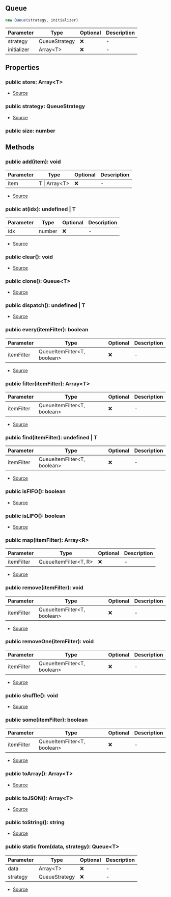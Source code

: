 ## Queue

```typescript
new Queue(strategy, initializer)
```
| Parameter | Type | Optional | Description |
| ----------- | ----------- | ----------- | ----------- |
| strategy | QueueStrategy | ❌ | - |
| initializer | Array\<T> | ❌ | - |

## Properties
### public  store: Array\<T>
- [Source](https://github.com/Androz2091/discord-player/blob/827d536/packages/utils/src/Queue.ts#L6)
### public  strategy: QueueStrategy
- [Source](https://github.com/Androz2091/discord-player/blob/827d536/packages/utils/src/Queue.ts#L7)
### public  size: number

## Methods
### public  add(item): void
| Parameter | Type | Optional | Description |
| ----------- | ----------- | ----------- | ----------- |
| item | T \| Array\<T> | ❌ | - |


- [Source](https://github.com/Androz2091/discord-player/blob/827d536/packages/utils/src/Queue.ts#L30)
### public  at(idx): undefined \| T
| Parameter | Type | Optional | Description |
| ----------- | ----------- | ----------- | ----------- |
| idx | number | ❌ | - |


- [Source](https://github.com/Androz2091/discord-player/blob/827d536/packages/utils/src/Queue.ts#L88)
### public  clear(): void
- [Source](https://github.com/Androz2091/discord-player/blob/827d536/packages/utils/src/Queue.ts#L46)
### public  clone(): Queue\<T>
- [Source](https://github.com/Androz2091/discord-player/blob/827d536/packages/utils/src/Queue.ts#L97)
### public  dispatch(): undefined \| T
- [Source](https://github.com/Androz2091/discord-player/blob/827d536/packages/utils/src/Queue.ts#L93)
### public  every(itemFilter): boolean
| Parameter | Type | Optional | Description |
| ----------- | ----------- | ----------- | ----------- |
| itemFilter | QueueItemFilter\<T, boolean> | ❌ | - |


- [Source](https://github.com/Androz2091/discord-player/blob/827d536/packages/utils/src/Queue.ts#L79)
### public  filter(itemFilter): Array\<T>
| Parameter | Type | Optional | Description |
| ----------- | ----------- | ----------- | ----------- |
| itemFilter | QueueItemFilter\<T, boolean> | ❌ | - |


- [Source](https://github.com/Androz2091/discord-player/blob/827d536/packages/utils/src/Queue.ts#L71)
### public  find(itemFilter): undefined \| T
| Parameter | Type | Optional | Description |
| ----------- | ----------- | ----------- | ----------- |
| itemFilter | QueueItemFilter\<T, boolean> | ❌ | - |


- [Source](https://github.com/Androz2091/discord-player/blob/827d536/packages/utils/src/Queue.ts#L67)
### public  isFIFO(): boolean
- [Source](https://github.com/Androz2091/discord-player/blob/827d536/packages/utils/src/Queue.ts#L22)
### public  isLIFO(): boolean
- [Source](https://github.com/Androz2091/discord-player/blob/827d536/packages/utils/src/Queue.ts#L26)
### public  map(itemFilter): Array\<R>
| Parameter | Type | Optional | Description |
| ----------- | ----------- | ----------- | ----------- |
| itemFilter | QueueItemFilter\<T, R> | ❌ | - |


- [Source](https://github.com/Androz2091/discord-player/blob/827d536/packages/utils/src/Queue.ts#L83)
### public  remove(itemFilter): void
| Parameter | Type | Optional | Description |
| ----------- | ----------- | ----------- | ----------- |
| itemFilter | QueueItemFilter\<T, boolean> | ❌ | - |


- [Source](https://github.com/Androz2091/discord-player/blob/827d536/packages/utils/src/Queue.ts#L57)
### public  removeOne(itemFilter): void
| Parameter | Type | Optional | Description |
| ----------- | ----------- | ----------- | ----------- |
| itemFilter | QueueItemFilter\<T, boolean> | ❌ | - |


- [Source](https://github.com/Androz2091/discord-player/blob/827d536/packages/utils/src/Queue.ts#L62)
### public  shuffle(): void
- [Source](https://github.com/Androz2091/discord-player/blob/827d536/packages/utils/src/Queue.ts#L50)
### public  some(itemFilter): boolean
| Parameter | Type | Optional | Description |
| ----------- | ----------- | ----------- | ----------- |
| itemFilter | QueueItemFilter\<T, boolean> | ❌ | - |


- [Source](https://github.com/Androz2091/discord-player/blob/827d536/packages/utils/src/Queue.ts#L75)
### public  toArray(): Array\<T>
- [Source](https://github.com/Androz2091/discord-player/blob/827d536/packages/utils/src/Queue.ts#L109)
### public  toJSON(): Array\<T>
- [Source](https://github.com/Androz2091/discord-player/blob/827d536/packages/utils/src/Queue.ts#L113)
### public  toString(): string
- [Source](https://github.com/Androz2091/discord-player/blob/827d536/packages/utils/src/Queue.ts#L105)
### public static from(data, strategy): Queue\<T>
| Parameter | Type | Optional | Description |
| ----------- | ----------- | ----------- | ----------- |
| data | Array\<T> | ❌ | - |
| strategy | QueueStrategy | ❌ | - |


- [Source](https://github.com/Androz2091/discord-player/blob/827d536/packages/utils/src/Queue.ts#L18)
